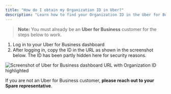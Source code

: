 ```yaml
---
title: "How do I obtain my Organization ID in Uber?"
description: "Learn how to find your Organization ID in the Uber for Business dashboard URL"
---
```


> **Note:** You must already be an **Uber for Business** customer for the steps below to work.

1. Log in to your Uber for Business dashboard
2. After logging in, copy the ID in the URL as shown in the screenshot below. The ID has been partly hidden here for security reasons.

![Screenshot of Uber for Business dashboard URL with Organization ID highlighted](https://spare-74fa64f80617.intercom-attachments-1.com/i/o/970042900/c64efad60febad042c38b633/xLFXiP8mo6xvGoqp7n1vLpi_OpphV8v7yg.png?expires=1753820100&signature=f82cb922e30d8db95cb0679a9db0202e788c781870f79e204261a3ad4c7e2119&req=fScnFs18lIFfFb4f3HP0gCxJ6V1yQFPpXLM3b0e85TnEF1vs8e3K45F%2B%2B7kw%0AHdQ%3D%0A)

If you are not an Uber for Business customer, **please reach out to your Spare representative**.
